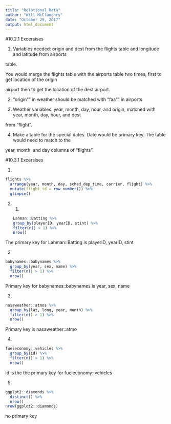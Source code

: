```yaml
---
title: "Relational Data"
author: "Will McClaughry"
date: "October 29, 2017"
output: html_document
---
```


#10.2.1 Excersises

1. Variables needed: origin and dest from the flights table and longitude and latitude from airports 

table.

You would merge the flights table with the airports table two times, first to get location of the origin

airport then to get the location of the dest airport.

2. "origin"" in weather should be matched with "faa"" in airports

3. Weather variables: year, month, day, hour, and origin, matched with year, month, day, hour, and dest 

from "flight".

4. Make a table for the special dates. Date would be primary key. The table would need to match to the 

year, month, and day columns of "flights".

#10.3.1 Excersises

1.
```r
flights %>% 
  arrange(year, month, day, sched_dep_time, carrier, flight) %>%
  mutate(flight_id = row_number()) %>%
  glimpse()
```

2.

  1.
```r
Lahman::Batting %>%
  group_by(playerID, yearID, stint) %>%
  filter(n() > 1) %>%
  nrow()
```
  
The primary key for Lahman::Batting is playerID, yearID, stint
  
  2. 
```r
babynames::babynames %>%
  group_by(year, sex, name) %>%
  filter(n() > 1) %>%
  nrow()
```
  
Primary key for babynames::babynames is year, sex, name

  3.
```r
nasaweather::atmos %>%
  group_by(lat, long, year, month) %>%
  filter(n() > 1) %>%
  nrow()
```
  Primary key is nasaweather::atmo
  
  4.
```r
fueleconomy::vehicles %>%
  group_by(id) %>%
  filter(n() > 1) %>%
  nrow()
```
  id is the the primary key for fueleconomy::vehicles
  
  5. 
```r
ggplot2::diamonds %>%
  distinct() %>% 
  nrow()
nrow(ggplot2::diamonds)
```
  no primary key
    


